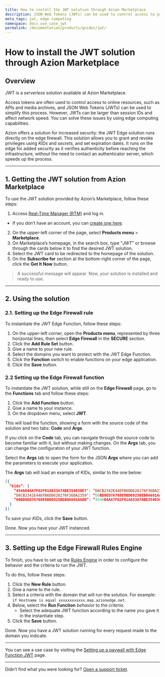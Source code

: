 ```yaml
---
title: How to install the JWT solution through Azion Marketplace
description: JSON Web Tokens (JWTs) can be used to control access to your online resources.
meta_tags: jwt, edge computing
namespace: docs_use_case_jwt
permalink: /documentation/products/guides/jwt/
---
```


# How to install the JWT solution through Azion Marketplace

## Overview

JWT is a *serverless* solution available at Azion Marketplace.

Access tokens are often used to control access to online resources, such as APIs and media archives, and JSON Web Tokens (JWTs) can be used to simplify this process. However, JWTs can be larger than session IDs and affect network speed. You can solve these issues by using edge computing capabilities. 

Azion offers a solution for increased security: the JWT Edge solution runs directly on the edge firewall. This solution allows you to grant and revoke privileges using *KIDs* and *secrets*, and set expiration dates. It runs on the edge for added security as it verifies authenticity before reaching the infrastructure, without the need to contact an authenticator server, which speeds up the process.

---

## 1. Getting the JWT solution from Azion Marketplace

To use the JWT solution provided by Azion’s Marketplace, follow these steps:

1. Access [Real-Time Manager (RTM)](https://manager.azion.com/) and log in.
  - If you don’t have an account, you can [create one here](https://manager.azion.com/signup/).
2. On the upper-left corner of the page, select **Products menu** > **Marketplace**.
3. On Marketplace’s homepage, in the search box, type "*JWT*" or browse through the cards below it to find the desired JWT solution.
4. Select the JWT card to be redirected to the homepage of the solution.
4. On the **Subscribe for** section at the bottom-right corner of the page, click the **Get It Now** button.

> A successful message will appear. Now, your solution is installed and ready to use.

---

## 2. Using the solution

### 2.1. Setting up the Edge Firewall rule

To instantiate the JWT Edge Function, follow these steps:

1. On the upper-left corner, open the **Products menu**, represented by three horizontal lines, then select **Edge Firewall** in the **SECURE** section.
2. Click the **Add Rule Set** button.
3. Give a name to your new rule.
4. Select the domains you want to protect with the JWT Edge Function.
5. Click the **Function** switch to enable functions on your edge application.
6. Click the **Save** button.

### 2.2 Setting up the Edge Firewall function

To instantiate the JWT solution, while still on the **Edge Firewall** page, go to the **Functions** tab and follow these steps:

1. Click the **Add Function** button.
2. Give a name to your instance.
3. On the dropdown menu, select **JWT**.

This will load the function, showing a form with the source code of the solution and two tabs: **Code** and **Args**.

If you click on the **Code** tab, you can navigate through the source code to become familiar with it, but without making changes. On the **Args** tab, you can change the configuration of your JWT function.

Select the **Args** tab to open the form for the JSON **Args** where you can add the parameters to execute your application.

The **Args** tab will load an example of KIDs, similar to the one below:

```json
[{
  “kids”: {
    “4546D4AA7F62F01A833A7ABE354030E7": “D6CB2342E44EFB6DD628276F36DA2359”,
    “D6CB2342E44EFB6DD628276F36DA2359": “60BD8ED7A768E8BD6925BEB0A691AADB”,
    “60BD8ED7A768E8BD6925BEB0A691AADB”: “4546D4AA7F62F01A833A7ABE354030E7”
  }
}]
```

To save your *KIDs*, click the **Save** button.

Done. Now you have your JWT instanced. 

---

## 3. Setting up the Edge Firewall Rules Engine

To finish, you have to set up the [Rules Engine](/en/documentation/products/edge-application/rules-engine/) in order to configure the behavior and the criteria to run the JWT.

To do this, follow these steps:

1. Click the **New Rule** button.
2. Give a name to the rule.
3. Select a criteria with the domain that will run the solution. For example: `if Hostname is equal xxxxxxxxxxxx.map.azionedge.net`.
4. Below, select the **Run Function** *behavior* to the *criteria*.
    - Select the adequate JWT function according to the name you gave it in the instantiate step.
5. Click the **Save** button.

Done. Now you have a JWT solution running for every request made to the domain you indicate.

---

You can see a use case by visiting the [Setting up a paywall with Edge Function JWT](/en/documentation/products/guides/paywall-edge-function-jwt/) page.

---

Didn’t find what you were looking for? [Open a support ticket](https://tickets.azion.com/).
